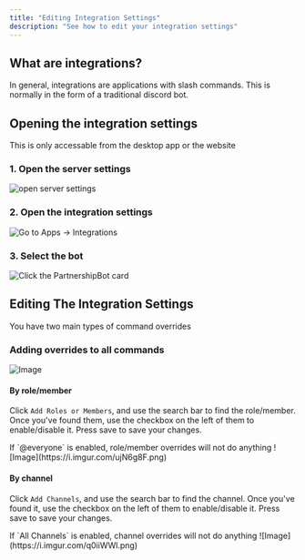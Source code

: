 ```yaml
---
title: "Editing Integration Settings"
description: "See how to edit your integration settings"
---
```


## What are integrations?

In general, integrations are applications with slash commands. This is normally in the form of a traditional discord bot.

## Opening the integration settings

<Note>This is only accessable from the desktop app or the website</Note>

### 1. Open the server settings

![open server settings](https://i.imgur.com/SBe9iMf.png)

### 2. Open the integration settings

![Go to `Apps` -> `Integrations`](https://i.imgur.com/V7bI6eD.png)

### 3. Select the bot

![Click the `PartnershipBot` card](https://i.imgur.com/mlG3eHM.png)

## Editing The Integration Settings

You have two main types of command overrides

### Adding overrides to all commands

![Image](https://i.imgur.com/jwJKRiQ.png)

#### By role/member

Click `Add Roles or Members`, and use the search bar to find the role/member. Once you've found them, use the checkbox on the left of them to enable/disable it. Press save to save your changes.

<Note>
  If `@everyone` is enabled, role/member overrides will not do anything
  <Expandable title="Image">
    ![Image](https://i.imgur.com/ujN6g8F.png)
  </Expandable>
</Note>

#### By channel

Click `Add Channels`, and use the search bar to find the channel. Once you've found it, use the checkbox on the left of them to enable/disable it. Press save to save your changes.

<Note>
  If `All Channels` is enabled, channel overrides will not do anything
  <Expandable title="Image">
    ![Image](https://i.imgur.com/q0iiWWl.png)
  </Expandable>
</Note>
